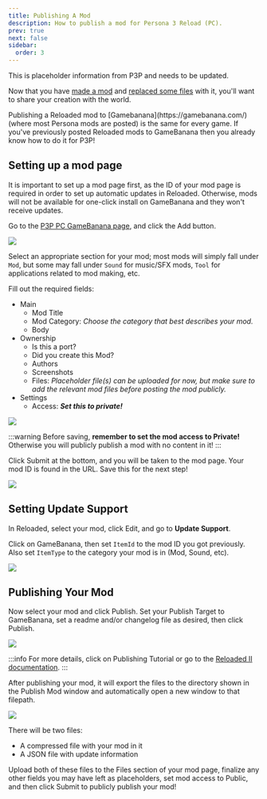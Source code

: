 ```yaml
---
title: Publishing A Mod
description: How to publish a mod for Persona 3 Reload (PC).
prev: true
next: false
sidebar:
  order: 3
---
```



<Aside>This is placeholder information from P3P and needs to be updated.</Aside>

Now that you have [made a mod](../making-a-mod) and [replaced some files](../replacing-files) with it, you'll want to share your creation with the world.

<Aside>
  Publishing a Reloaded mod to [Gamebanana](https://gamebanana.com/) (where most
  Persona mods are posted) is the same for every game. If you've previously
  posted Reloaded mods to GameBanana then you already know how to do it for P3P!
</Aside>

## Setting up a mod page

It is important to set up a mod page first, as the ID of your mod page is required in order to set up automatic updates in Reloaded. Otherwise, mods will not be available for one-click install on GameBanana and they won't receive updates.

Go to the [P3P PC GameBanana page](https://gamebanana.com/games/16613), and click the Add button.

![](../../../../../assets/p3p/getting-started/publishing-a-mod/gb-add.png)

Select an appropriate section for your mod; most mods will simply fall under `Mod`, but some may fall under `Sound` for music/SFX mods, `Tool` for applications related to mod making, etc.

Fill out the required fields:

- Main
  - Mod Title
  - Mod Category: _Choose the category that best describes your mod._
  - Body
- Ownership
  - Is this a port?
  - Did you create this Mod?
  - Authors
  - Screenshots
  - Files: _Placeholder file(s) can be uploaded for now, but make sure to add the relevant mod files before posting the mod publicly._
- Settings
  - Access: **_Set this to private!_**

![](../../../../../assets/general/getting-started/publishing-a-mod/gb-private.png)

:::warning
Before saving, **remember to set the mod access to Private!** Otherwise you will publicly publish a mod with no content in it!
:::

Click Submit at the bottom, and you will be taken to the mod page. Your mod ID is found in the URL. Save this for the next step!

![](../../../../../assets/general/getting-started/publishing-a-mod/gb-id.png)

## Setting Update Support

In Reloaded, select your mod, click Edit, and go to **Update Support**.

Click on GameBanana, then set `ItemId` to the mod ID you got previously. Also set `ItemType` to the category your mod is in (Mod, Sound, etc).

![](../../../../../assets/general/getting-started/publishing-a-mod/r2-update-support.png)

## Publishing Your Mod

Now select your mod and click Publish. Set your Publish Target to GameBanana, set a readme and/or changelog file as desired, then click Publish.

![](../../../../../assets/p3p/getting-started/publishing-a-mod/r2-publish.png)

:::info
For more details, click on Publishing Tutorial or go to the [Reloaded II documentation](https://reloaded-project.github.io/Reloaded-II/CreatingRelease/).
:::

After publishing your mod, it will export the files to the directory shown in the Publish Mod window and automatically open a new window to that filepath.

![](../../../../../assets/p3p/getting-started/publishing-a-mod/export.png)

There will be two files:

- A compressed file with your mod in it
- A JSON file with update information

Upload both of these files to the Files section of your mod page, finalize any other fields you may have left as placeholders, set mod access to Public, and then click Submit to publicly publish your mod!

